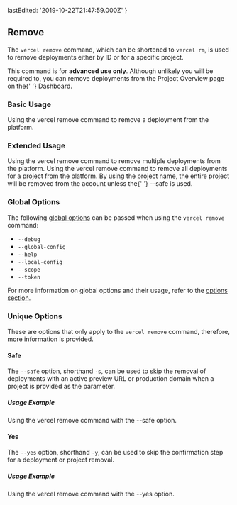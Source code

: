 
  lastEdited: '2019-10-22T21:47:59.000Z'
}

## Remove

The `vercel remove` command, which can be shortened to `vercel rm`, is used to remove deployments either by ID or for a specific project.

<Note type="warning">
  This command is for <b>advanced use only</b>. Although unlikely you will be
  required to, you can remove deployments from the Project Overview page on the{' '}
  <OrgName /> Dashboard.
</Note>

### Basic Usage

<Snippet dark text="vercel remove [deployment-url]" />
<Caption>Using the <InlineCode>vercel remove</InlineCode> command to remove a deployment from the <ProductName /> platform.</Caption>

### Extended Usage

<Snippet dark text="vercel remove [deployment-url-1 deployment-url-2]" />
<Caption>Using the <InlineCode>vercel remove</InlineCode> command to remove multiple deployments from the <ProductName /> platform.</Caption>

<Snippet dark text="vercel remove [project-name]" />
<Caption>Using the <InlineCode>vercel remove</InlineCode> command to remove all deployments for a project from the <ProductName /> platform.</Caption>

<Note type="warning">
  By using the <Link href="/docs/v2/platform/projects/">project name</Link>, the
  entire project will be removed from the account unless the{' '}
  <InlineCode>--safe</InlineCode> is used.
</Note>

### Global Options

The following [global options](#options) can be passed when using the `vercel remove` command:

- `--debug`
- `--global-config`
- `--help`
- `--local-config`
- `--scope`
- `--token`

For more information on global options and their usage, refer to the [options section](#options).

### Unique Options

These are options that only apply to the `vercel remove` command, therefore, more information is provided.

#### Safe

The `--safe` option, shorthand `-s`, can be used to skip the removal of deployments with an active preview URL or production domain when a project is provided as the parameter.

##### Usage Example

<Snippet dark text="vercel remove my-project --safe" />
<Caption>Using the <InlineCode>vercel remove</InlineCode> command with the <InlineCode>--safe</InlineCode> option.</Caption>

#### Yes

The `--yes` option, shorthand `-y`, can be used to skip the confirmation step for a deployment or project removal.

##### Usage Example

<Snippet dark text="vercel remove my-deployment.com --yes" />
<Caption>Using the <InlineCode>vercel remove</InlineCode> command with the <InlineCode>--yes</InlineCode> option.</Caption>
